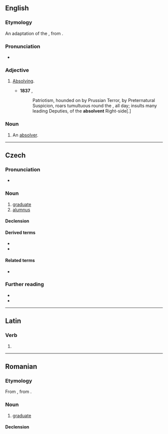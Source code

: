 {{also|Absolvent}}
==English==

===Etymology===
An adaptation of the {{uder|en|la|absolvēns||absolving|pos=stem: {{m|la||absolvent-}}}}, from {{m|la|absolvō||I absolve}}.

===Pronunciation===
* {{a|US}} {{IPA|en|/æbˈzɑlv.n̩t/|/əbˈzɑlv.n̩t/|/æbˈsɑlv.n̩t/|/əbˈsɑlv.n̩t/}}

===Adjective===
{{en-adj}}

# {{lb|en|rare}} [[absolving|Absolving]].
#* '''1837''' {{w|Thomas Carlyle}}, ''{{w|The French Revolution: A History}}''
#*: Patriotism, hounded on by Prussian Terror, by Preternatural Suspicion, roars tumultuous round the {{w|Salle du Manège|Salle de Manége}}, all day; insults many leading Deputies, of the '''absolvent''' Right-side[.]

===Noun===
{{en-noun}}

# {{lb|en|rare}} An [[absolver]].

----

==Czech==

===Pronunciation===
* {{cs-IPA}}

===Noun===
{{cs-noun|g=m-an|f=absolventka}}

# [[graduate]] {{gloss|from a university}}
# [[alumnus]] {{gloss|graduate of an educational institution}}

====Declension====
{{cs-decl-noun-auto|ma|absolve|n|t}}

====Derived terms====
* {{l|cs|absolventka}}
* {{l|cs|absolventský}}

====Related terms====
* {{l|cs|absolvovat}}

===Further reading===
* {{R:PSJC}}
* {{R:SSJC}}

----

==Latin==

===Verb===
{{la-verb-form|absolvent}}

# {{inflection of|la|absolvō||3|p|futr|actv|indc}}

----

==Romanian==

===Etymology===
From {{bor|ro|de|Absolvent}}, from {{der|ro|la|absolvens}}.

===Noun===
{{ro-noun|m|absolvenți|f=absolventă}}

# [[graduate]]

====Declension====
{{ro-noun-m|pl=absolvenți}}